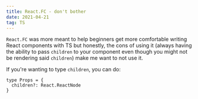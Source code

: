 ```yaml
---
title: React.FC - don't bother
date: 2021-04-21
tag: TS
---
```



`React.FC` was more meant to help beginners get more comfortable writing
React components with TS but honestly, the cons of using it (always having the ability
to pass `children` to your component even though you might not be rendering said `children`)
make me want to not use it.

If you're wanting to type `children`, you can do:

```tsx
type Props = {
  children?: React.ReactNode
}
```
